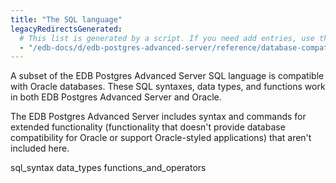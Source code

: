 ```yaml
---
title: "The SQL language"
legacyRedirectsGenerated:
  # This list is generated by a script. If you need add entries, use the `legacyRedirects` key.
  - "/edb-docs/d/edb-postgres-advanced-server/reference/database-compatibility-for-oracle-developers-reference-guide/9.6/Database_Compatibility_for_Oracle_Developers_Reference_Guide.1.005.html"
---
```


<div id="the_sql_language" class="registered_link"></div>

A subset of the EDB Postgres Advanced Server SQL language is compatible with Oracle databases. These SQL syntaxes, data types, and functions work in both EDB Postgres Advanced Server and Oracle.

The EDB Postgres Advanced Server includes syntax and commands for extended functionality (functionality that doesn't provide database compatibility for Oracle or support Oracle-styled applications) that aren't included here.

<div class="toctree" maxdepth="3">

sql_syntax data_types functions_and_operators

</div>
